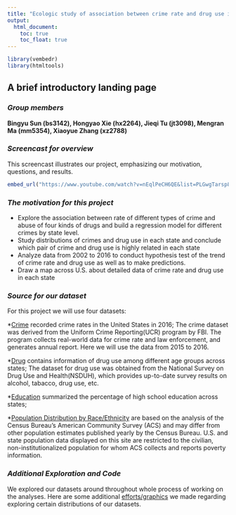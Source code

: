 ```yaml
---
title: "Ecologic study of association between crime rate and drug use in U.S."
output:
  html_document: 
    toc: true
    toc_float: true
---
```

```r
library(vembedr)
library(htmltools)
```


## A brief introductory landing page


### *Group members*

**Bingyu Sun (bs3142), Hongyao Xie (hx2264), Jieqi Tu (jt3098), **
**Mengran Ma (mm5354), Xiaoyue Zhang (xz2788)**
  

### *Screencast for overview*
This screencast illustrates our project, emphasizing our motivation, questions, and results.

```r
embed_url("https://www.youtube.com/watch?v=nEqlPeCH6QE&list=PLGwgTarsp82ReHt_zysockiMiav9CkEQ4&index=3&t=0s")
```

### *The motivation for this project*
 * Explore the association between rate of different types of crime and abuse of four kinds of drugs and build a regression model for different crimes by state level.
 * Study distributions of crimes and drug use in each state and conclude which pair of crime and drug use is highly related in each state
 * Analyze data from 2002 to 2016 to conduct hypothesis test of the trend of crime rate and drug use as well as to make predictions.
 * Draw a map across U.S. about detailed data of crime rate and drug use in each state 
 

### *Source for our dataset*

For this project we will use four datasets: 

*[Crime](https://ucr.fbi.gov/crime-in-the-u.s/2016/crime-in-the-u.s.-2016/tables/table-2) recorded crime rates in the United States in 2016; The crime dataset was derived from the Uniform Crime Reporting(UCR) program by FBI. The program collects real-world data for crime rate and law enforcement, and generates annual report. Here we will use the data from 2015 to 2016. 

*[Drug](https://think.cs.vt.edu/corgis/csv/drugs/drugs.html) contains information of drug use among different age groups across states; The dataset for drug use was obtained from the National Survey on Drug Use and Health(NSDUH), which provides up-to-date survey results on alcohol, tabacco, drug use, etc.

*[Education](https://en.wikipedia.org/wiki/List_of_U.S._states_by_educational_attainment) summarized the percentage of high school education across states;

*[Population Distribution by Race/Ethnicity](https://www.kff.org/other/state-indicator/distribution-by-raceethnicity/?currentTimeframe=0&sortModel=%7B%22colId%22:%22Location%22,%22sort%22:%22asc%22%7D) are based on the analysis of the Census Bureau’s American Community Survey (ACS) and may differ from other population estimates published yearly by the Census Bureau. U.S. and state population data displayed on this site are restricted to the civilian, non-institutionalized population for whom ACS collects and reports poverty information.


### *Additional Exploration and Code*

We explored our datasets around throughout whole process of working on the analyses. Here are some additional [efforts/graphics](Drug_code.html) we made regarding exploring certain distributions of our datasets.

